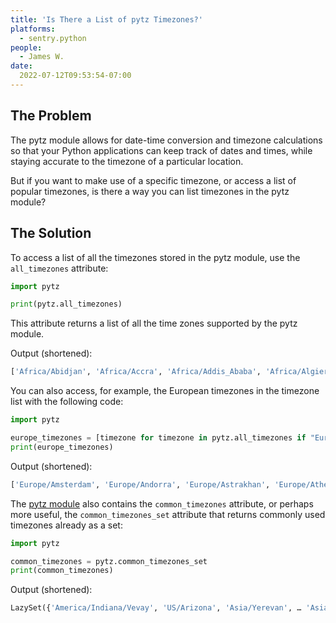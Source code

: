 ```yaml
---
title: 'Is There a List of pytz Timezones?'
platforms:
  - sentry.python
people:
  - James W.
date:
  2022-07-12T09:53:54-07:00
---
```


## The Problem

The pytz module allows for date-time conversion and timezone calculations so that your Python applications can keep track of dates and times, while staying accurate to the timezone of a particular location.

But if you want to make use of a specific timezone, or access a list of popular timezones, is there a way you can list timezones in the pytz module?

## The Solution

To access a list of all the timezones stored in the pytz module, use the `all_timezones` attribute:

```python
import pytz

print(pytz.all_timezones)

```

This attribute returns a list of all the time zones supported by the pytz module.

Output (shortened):

```python
['Africa/Abidjan', 'Africa/Accra', 'Africa/Addis_Ababa', 'Africa/Algiers', … 'US/Samoa', 'UTC', 'Universal', 'W-SU', 'WET', 'Zulu']
```

You can also access, for example, the European timezones in the timezone list with the following code:

```python
import pytz

europe_timezones = [timezone for timezone in pytz.all_timezones if "Europe" in timezone]
print(europe_timezones)

```

Output (shortened):

```python
['Europe/Amsterdam', 'Europe/Andorra', 'Europe/Astrakhan', 'Europe/Athens', … 'Europe/Warsaw', 'Europe/Zagreb', 'Europe/Zaporozhye', 'Europe/Zurich']
```

The [pytz module](http://pytz.sourceforge.net/#helpers) also contains the `common_timezones` attribute, or perhaps more useful, the `common_timezones_set` attribute that returns commonly used timezones already as a set:

```python
import pytz

common_timezones = pytz.common_timezones_set
print(common_timezones)
```

Output (shortened):

```python
LazySet({'America/Indiana/Vevay', 'US/Arizona', 'Asia/Yerevan', … 'Asia/Chita', 'Pacific/Saipan', 'Africa/Nouakchott'})
```
